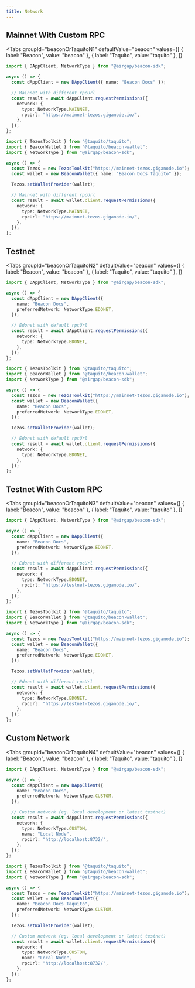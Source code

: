 ```yaml
---
title: Network
---
```


## Mainnet With Custom RPC

<Tabs
  groupId="beaconOrTaquitoN1"
  defaultValue="beacon"
  values={[
    { label: "Beacon", value: "beacon" },
    { label: "Taquito", value: "taquito" },
  ]}
>
  <TabItem value="beacon">

```ts code title="title"
import { DAppClient, NetworkType } from "@airgap/beacon-sdk";

async () => {
  const dAppClient = new DAppClient({ name: "Beacon Docs" });

  // Mainnet with different rpcUrl
  const result = await dAppClient.requestPermissions({
    network: {
      type: NetworkType.MAINNET,
      rpcUrl: "https://mainnet-tezos.giganode.io/",
    },
  });
};
```

</TabItem>

<TabItem value="taquito">

```ts code title="title"
import { TezosToolkit } from "@taquito/taquito";
import { BeaconWallet } from "@taquito/beacon-wallet";
import { NetworkType } from "@airgap/beacon-sdk";

async () => {
  const Tezos = new TezosToolkit("https://mainnet-tezos.giganode.io");
  const wallet = new BeaconWallet({ name: "Beacon Docs Taquito" });

  Tezos.setWalletProvider(wallet);

  // Mainnet with different rpcUrl
  const result = await wallet.client.requestPermissions({
    network: {
      type: NetworkType.MAINNET,
      rpcUrl: "https://mainnet-tezos.giganode.io/",
    },
  });
};
```

</TabItem>
</Tabs>

## Testnet

<Tabs
  groupId="beaconOrTaquitoN2"
  defaultValue="beacon"
  values={[
    { label: "Beacon", value: "beacon" },
    { label: "Taquito", value: "taquito" },
  ]}
>
  <TabItem value="beacon">

```ts code title="title"
import { DAppClient, NetworkType } from "@airgap/beacon-sdk";

async () => {
  const dAppClient = new DAppClient({
    name: "Beacon Docs",
    preferredNetwork: NetworkType.EDONET,
  });

  // Edonet with default rpcUrl
  const result = await dAppClient.requestPermissions({
    network: {
      type: NetworkType.EDONET,
    },
  });
};
```

</TabItem>

<TabItem value="taquito">

```ts code title="title"
import { TezosToolkit } from "@taquito/taquito";
import { BeaconWallet } from "@taquito/beacon-wallet";
import { NetworkType } from "@airgap/beacon-sdk";

async () => {
  const Tezos = new TezosToolkit("https://mainnet-tezos.giganode.io");
  const wallet = new BeaconWallet({
    name: "Beacon Docs",
    preferredNetwork: NetworkType.EDONET,
  });

  Tezos.setWalletProvider(wallet);

  // Edonet with default rpcUrl
  const result = await wallet.client.requestPermissions({
    network: {
      type: NetworkType.EDONET,
    },
  });
};
```

</TabItem>
</Tabs>

## Testnet With Custom RPC

<Tabs
  groupId="beaconOrTaquitoN3"
  defaultValue="beacon"
  values={[
    { label: "Beacon", value: "beacon" },
    { label: "Taquito", value: "taquito" },
  ]}
>
  <TabItem value="beacon">

```ts code title="title"
import { DAppClient, NetworkType } from "@airgap/beacon-sdk";

async () => {
  const dAppClient = new DAppClient({
    name: "Beacon Docs",
    preferredNetwork: NetworkType.EDONET,
  });

  // Edonet with different rpcUrl
  const result = await dAppClient.requestPermissions({
    network: {
      type: NetworkType.EDONET,
      rpcUrl: "https://testnet-tezos.giganode.io/",
    },
  });
};
```

</TabItem>

<TabItem value="taquito">

```ts code title="title"
import { TezosToolkit } from "@taquito/taquito";
import { BeaconWallet } from "@taquito/beacon-wallet";
import { NetworkType } from "@airgap/beacon-sdk";

async () => {
  const Tezos = new TezosToolkit("https://mainnet-tezos.giganode.io");
  const wallet = new BeaconWallet({
    name: "Beacon Docs",
    preferredNetwork: NetworkType.EDONET,
  });

  Tezos.setWalletProvider(wallet);

  // Edonet with different rpcUrl
  const result = await wallet.client.requestPermissions({
    network: {
      type: NetworkType.EDONET,
      rpcUrl: "https://testnet-tezos.giganode.io/",
    },
  });
};
```

</TabItem>
</Tabs>

## Custom Network

<Tabs
  groupId="beaconOrTaquitoN4"
  defaultValue="beacon"
  values={[
    { label: "Beacon", value: "beacon" },
    { label: "Taquito", value: "taquito" },
  ]}
>
  <TabItem value="beacon">

```ts code title="title"
import { DAppClient, NetworkType } from "@airgap/beacon-sdk";

async () => {
  const dAppClient = new DAppClient({
    name: "Beacon Docs",
    preferredNetwork: NetworkType.CUSTOM,
  });

  // Custom network (eg. local development or latest testnet)
  const result = await dAppClient.requestPermissions({
    network: {
      type: NetworkType.CUSTOM,
      name: "Local Node",
      rpcUrl: "http://localhost:8732/",
    },
  });
};
```

</TabItem>

<TabItem value="taquito">

```ts code title="title"
import { TezosToolkit } from "@taquito/taquito";
import { BeaconWallet } from "@taquito/beacon-wallet";
import { NetworkType } from "@airgap/beacon-sdk";

async () => {
  const Tezos = new TezosToolkit("https://mainnet-tezos.giganode.io");
  const wallet = new BeaconWallet({
    name: "Beacon Docs Taquito",
    preferredNetwork: NetworkType.CUSTOM,
  });

  Tezos.setWalletProvider(wallet);

  // Custom network (eg. local development or latest testnet)
  const result = await wallet.client.requestPermissions({
    network: {
      type: NetworkType.CUSTOM,
      name: "Local Node",
      rpcUrl: "http://localhost:8732/",
    },
  });
};
```

</TabItem>
</Tabs>
